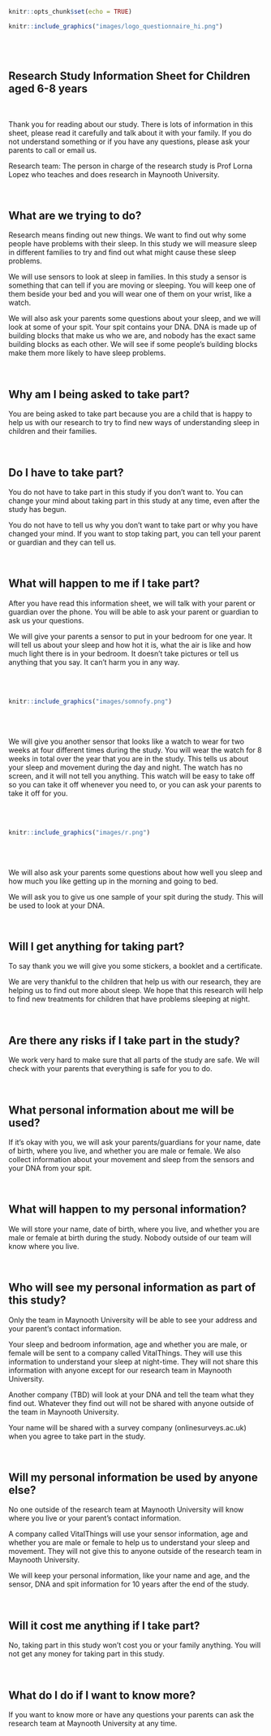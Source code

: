 
```r
knitr::opts_chunk$set(echo = TRUE)

```

```r
knitr::include_graphics("images/logo_questionnaire_hi.png")
```

<br><br> <!-- Add two line breaks -->

##  Research Study Information Sheet for Children aged 6-8 years
&nbsp;

Thank you for reading about our study. There is lots of information in this sheet, please read it carefully and talk about it with your family. If you do not understand something or if you have any questions, please ask your parents to call or email us.  

Research team: The person in charge of the research study is Prof Lorna Lopez who teaches and does research in Maynooth University. 

&nbsp;

## What are we trying to do?  
Research means finding out new things. We want to find out why some people have problems with their sleep. In this study we will measure sleep in different families to try and find out what might cause these sleep problems.  
 
We will use sensors to look at sleep in families. In this study a sensor is something that can tell if you are moving or sleeping. You will keep one of them beside your bed and you will wear one of them on your wrist, like a watch.  
 
We will also ask your parents some questions about your sleep, and we will look at some of your spit. Your spit contains your DNA. DNA is made up of building blocks that make us who we are, and nobody has the exact same building blocks as each other. We will see if some people’s building blocks make them more likely to have sleep problems.   

&nbsp;

## Why am I being asked to take part?  
You are being asked to take part because you are a child that is happy to help us with our research to try to find new ways of understanding sleep in children and their families. 

&nbsp;

## Do I have to take part?  
You do not have to take part in this study if you don’t want to. You can change your mind about taking part in this study at any time, even after the study has begun.  

You do not have to tell us why you don’t want to take part or why you have changed your mind. If you want to stop taking part, you can tell your parent or guardian and they can tell us.  

&nbsp;

## What will happen to me if I take part?  
After you have read this information sheet, we will talk with your parent or guardian over the phone. You will be able to ask your parent or guardian to ask us your questions.  

We will give your parents a sensor to put in your bedroom for one year. It will tell us about your sleep and how hot it is, what the air is like and how much light there is in your bedroom. It doesn’t take pictures or tell us anything that you say. It can’t harm you in any way.  

<br><br> <!-- Add two line breaks -->


```r
knitr::include_graphics("images/somnofy.png")
```

<br><br> <!-- Add two line breaks -->


We will give you another sensor that looks like a watch to wear for two weeks at four different times during the study. You will wear the watch for 8 weeks in total over the year that you are in the study. This tells us about your sleep and movement during the day and night. The watch has no screen, and it will not tell you anything. This watch will be easy to take off so you can take it off whenever you need to, or you can ask your parents to take it off for you.  

<br><br> <!-- Add two line breaks -->

```r
knitr::include_graphics("images/r.png")
```
<br><br> <!-- Add two line breaks -->

We will also ask your parents some questions about how well you sleep and how much you like getting up in the morning and going to bed.  

We will ask you to give us one sample of your spit during the study. This will be used to look at your DNA.  

&nbsp;

## Will I get anything for taking part?  
To say thank you we will give you some stickers, a booklet and a certificate.  

We are very thankful to the children that help us with our research, they are helping us to find out more about sleep. We hope that this research will help to find new treatments for children that have problems sleeping at night.

&nbsp;

## Are there any risks if I take part in the study?  
We work very hard to make sure that all parts of the study are safe. We will check with your parents that everything is safe for you to do. 

&nbsp;

## What personal information about me will be used?  
If it’s okay with you, we will ask your parents/guardians for your name, date of birth, where you live, and whether you are male or female. We also collect information about your movement and sleep from the sensors and your DNA from your spit.  

&nbsp;

## What will happen to my personal information?  
We will store your name, date of birth, where you live, and whether you are male or female at birth during the study. Nobody outside of our team will know where you live.  

&nbsp;

## Who will see my personal information as part of this study?  
Only the team in Maynooth University will be able to see your address and your parent’s contact information. 

Your sleep and bedroom information, age and whether you are male, or female will be sent to a company called VitalThings. They will use this information to understand your sleep at night-time. They will not share this information with anyone except for our research team in Maynooth University.  

Another company (TBD) will look at your DNA and tell the team what they find out. Whatever they find out will not be shared with anyone outside of the team in Maynooth University.  

Your name will be shared with a survey company (onlinesurveys.ac.uk) when you agree to take part in the study.  
 
&nbsp;

## Will my personal information be used by anyone else?  
No one outside of the research team at Maynooth University will know where you live or your parent’s contact information. 

A company called VitalThings will use your sensor information, age and whether you are male or female to help us to understand your sleep and movement. They will not give this to anyone outside of the research team in Maynooth University.  

We will keep your personal information, like your name and age, and the sensor, DNA and spit information for 10 years after the end of the study.

&nbsp;

## Will it cost me anything if I take part?  
No, taking part in this study won’t cost you or your family anything. You will not get any money for taking part in this study.   
 
&nbsp;

## What do I do if I want to know more?  
If you want to know more or have any questions your parents can ask the research team at Maynooth University at any time.




